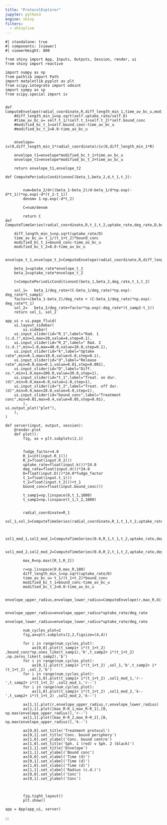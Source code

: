 ```yaml
---
title: "ProtocolExplorer"
jupyter: python3
engine: shiny
filters:
  - shinylive
---
```




```shinylive-python
#| standalone: true
#| components: [viewer]
#| viewerHeight: 800

from shiny import App, Inputs, Outputs, Session, render, ui
from shiny import reactive

import numpy as np
from pathlib import Path
import matplotlib.pyplot as plt
from scipy.integrate import odeint
import sympy as sp
from scipy.special import iv


def ComputeEnvelope(radial_coordinate,R,diff_length_min_1,time_av_bc_u,modified_bc_t_1,modified_bc_t_2):
    #diff_length_min_1=np.sqrt(self.uptake_rate/self.D)
    #time_av_bc_u= self.t_1/(self.t_1+self.t_2)*self.bound_conc
    #modified_bc_t_1=self.bound_conc-time_av_bc_u
    #modified_bc_t_2=0.0-time_av_bc_u


    envelope= iv(0,diff_length_min_1*radial_coordinate)/iv(0,diff_length_min_1*R)

    envelope_t1=envelope*modified_bc_t_1+time_av_bc_u
    envelope_t2=envelope*modified_bc_t_2+time_av_bc_u
    
    return envelope_t1,envelope_t2

def ComputePeriodicConditiononC(beta_1,beta_2,d,t_1,t_2):

        
        num=beta_2/d+((beta_1-beta_2)/d-beta_1/d*np.exp(-d*t_1))*np.exp(-d*(t_2-t_1))
        denom= 1-np.exp(-d*t_2)

        C=num/denom
        
        return C
def ComputeTimeSeries(radial_coordinate,R,t_1,t_2,uptake_rate,deg_rate,D,bound_conc,t_samp1,t_samp2):

    diff_length_min_1=np.sqrt(uptake_rate/D)
    time_av_bc_u= t_1/(t_1+t_2)*bound_conc
    modified_bc_t_1=bound_conc-time_av_bc_u
    modified_bc_t_2=0.0-time_av_bc_u
    
    envelope_t_1,envelope_t_2=ComputeEnvelope(radial_coordinate,R,diff_length_min_1,time_av_bc_u,modified_bc_t_1,modified_bc_t_2)

    beta_1=uptake_rate*envelope_t_1
    beta_2=uptake_rate*envelope_t_2

    C=ComputePeriodicConditiononC(beta_1,beta_2,deg_rate,t_1,t_2)

    sol_1=   beta_1/deg_rate+(C-beta_1/deg_rate)*np.exp(-deg_rate*t_samp1) 
    factor=(beta_1-beta_2)/deg_rate + (C-beta_1/deg_rate)*np.exp(-deg_rate*t_1)
    sol_2=   beta_2/deg_rate+factor*np.exp(-deg_rate*(t_samp2-t_1))
    return sol_1, sol_2

app_ui = ui.page_fluid(
    ui.layout_sidebar(
        ui.sidebar(
    ui.input_slider(id="R_1",label="Rad. 1 (c.d.)",min=1,max=20,value=4,step=0.1),
    ui.input_slider(id="R_2",label=" Rad. 2 (c.d.)",min=1.0,max=40.0,value=10.0,step=0.1),
    ui.input_slider(id="k",label="Uptake rate",min=0.1,max=10.0,value=5.0,step=0.1), 
    ui.input_slider(id="d",label="Release rate",min=0.0,max=0.1,value=0.01,step=0.001), 
    ui.input_slider(id="D",label="Diff. co.",min=1.0,max=100.0,value=30.0,step=1),
    ui.input_slider(id="t_1",label="Treat. on dur. (d)",min=0.0,max=6.0,value=1.0,step=1),
    ui.input_slider(id="t_2",label="Treat. off dur. (d)",min=0.0,max=28.0,value=6.0,step=1),
    ui.input_slider(id="bound_conc",label="Treatment conc",min=0.01,max=0.4,value=0.05,step=0.01),
        ),
ui.output_plot("plot"),
    ),
)

def server(input, output, session):
    @render.plot
    def plot():
        fig, ax = plt.subplots(2,1)
        
        
        fudge_factor=4.0
        R_1=int(input.R_1())
        R_2=float(input.R_2())
        uptake_rate=float(input.k())*24.0
        deg_rate=float(input.d())*24.0
        D=float(input.D())*24.0*fudge_factor
        t_1=float(input.t_1())
        t_2=float(input.t_2())+t_1
        bound_conc=float(input.bound_conc())

        t_samp1=np.linspace(0,t_1,1000)
        t_samp2=np.linspace(t_1,t_2,1000)

        
        radial_coordinate=R_1
        sol_1,sol_2=ComputeTimeSeries(radial_coordinate,R_1,t_1,t_2,uptake_rate,deg_rate,D,bound_conc,t_samp1,t_samp2)


        sol1_mod_1,sol2_mod_1=ComputeTimeSeries(0.0,R_1,t_1,t_2,uptake_rate,deg_rate,D,bound_conc,t_samp1,t_samp2)

        sol1_mod_2,sol2_mod_2=ComputeTimeSeries(0.0,R_2,t_1,t_2,uptake_rate,deg_rate,D,bound_conc,t_samp1,t_samp2)

        max_R=np.max([R_1,R_2])

        r=np.linspace(0.0,max_R,100)
        diff_length_min_1=np.sqrt(uptake_rate/D)
        time_av_bc_u= t_1/(t_1+t_2)*bound_conc
        modified_bc_t_1=bound_conc-time_av_bc_u
        modified_bc_t_2=0.0-time_av_bc_u

        envelope_upper_radius,envelope_lower_radius=ComputeEnvelope(r,max_R,diff_length_min_1,time_av_bc_u,modified_bc_t_1,modified_bc_t_2)

        envelope_upper_radius=envelope_upper_radius*uptake_rate/deg_rate
        envelope_lower_radius=envelope_lower_radius*uptake_rate/deg_rate

        num_cycles_plot=2
        fig,ax=plt.subplots(2,2,figsize=(4,4))

        for i in range(num_cycles_plot):
            ax[0,0].plot(t_samp1+ i*(t_1+t_2) ,bound_conc*np.ones_like(t_samp1),'b',t_samp2+ i*(t_1+t_2) ,np.zeros_like(t_samp2),'b')
        for i in range(num_cycles_plot):
            ax[0,1].plot(t_samp1+ i*(t_1+t_2) ,sol_1,'b',t_samp2+ i*(t_1+t_2) ,sol_2,'b')
        for i in range(num_cycles_plot):
            ax[1,0].plot(t_samp1+ i*(t_1+t_2) ,sol1_mod_1,'r--',t_samp2+ i*(t_1+t_2) ,sol2_mod_1,'r--')   
        for i in range(num_cycles_plot):
            ax[1,0].plot(t_samp1+ i*(t_1+t_2) ,sol1_mod_2,'k--',t_samp2+ i*(t_1+t_2) ,sol2_mod_2,'k--') 

        ax[1,1].plot(r,envelope_upper_radius,r,envelope_lower_radius)
        ax[1,1].plot([max_R-R_1,max_R-R_1],[0, np.max(envelope_upper_radius)],'r--')
        ax[1,1].plot([max_R-R_2,max_R-R_2],[0, np.max(envelope_upper_radius)],'k--')

        ax[0,0].set_title('Treatment protocol')  
        ax[0,1].set_title('Conc. bound periphery')
        ax[1,0].set_ylabel('Conc. bound centre')
        ax[1,0].set_title('Sph. 1 (red) v Sph. 2 (black)') 
        ax[1,1].set_title('Envelope')  
        ax[1,1].set_ylabel('Bound conc')  
        ax[0,0].set_xlabel('Time (d)')
        ax[0,1].set_xlabel('Time (d)')
        ax[1,0].set_xlabel('Time (d)')
        ax[1,1].set_xlabel('Radius (c.d.)')
        ax[0,0].set_ylabel('Conc')
        ax[0,1].set_ylabel('Conc')


        
        fig.tight_layout()
        plt.show()
    
app = App(app_ui, server)
```
:::
